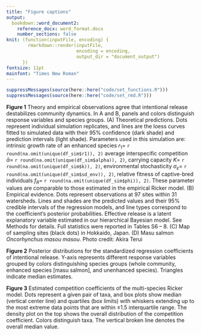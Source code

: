 ```yaml
---
title: "Figure captions"
output:
  bookdown::word_document2:
    reference_docx: word_format.docx
    number_sections: false
knit: (function(inputFile, encoding) {
        rmarkdown::render(inputFile,
                          encoding = encoding, 
                          output_dir = "document_output")
      })
fontsize: 11pt
mainfont: "Times New Roman"
---
```


```r

suppressMessages(source(here::here("code/set_functions.R")))
suppressMessages(source(here::here("code/set_rmd.R")))

```

**Figure 1** Theory and empirical observations agree that intentional release destabilizes community dynamics. In A and B, panels and colors distinguish response variables and species groups. (A) Theoretical predictions. Dots represent individual simulation replicates, and lines are the loess curves fitted to simulated data with their 95% confidence (dark shade) and prediction intervals (light shade). Parameters used in this simulation are: intrinsic growth rate of an enhanced species $r_1=$ `r round(na.omit(unique(df_sim$r1)), 2)` average interspecific competition $\bar{\alpha}=$ `r round(na.omit(unique(df_sim$alpha)), 2)`, carrying capacity $K=$ `r round(na.omit(unique(df_sim$k)), 2)`, environmental stochasticity $\sigma_{\varepsilon}=$ `r round(na.omit(unique(df_sim$sd_env)), 2)`, relative fitness of captive-bred individuals $f_R=$ `r round(na.omit(unique(df_sim$phi)), 2)`. These parameter values are comparable to those estimated in the empirical Ricker model. (B) Empirical evidence. Dots represent observations at 97 sites within 31 watersheds. Lines and shades are the predicted values and their 95% credible intervals of the regression models, and line types correspond to the coefficient's posterior probabilities. Effective release is a latent explanatory variable estimated in our hierarchical Bayesian model. See Methods for details. Full statistics were reported in Tables S6 -- 8. (C) Map of sampling sites (black dots) in Hokkaido, Japan. (D) Masu salmon *Oncorhynchus masou masou*. Photo credit: Akira Terui

**Figure 2** Posterior distributions for the standardized regression coefficients of intentional release. Y-axis represents different response variables grouped by colors distinguishing species groups (whole community, enhanced species [masu salmon], and unenhanced species). Triangles indicate median estimates.

**Figure 3** Estimated competition coefficients of the multi-species Ricker model. Dots represent a given pair of taxa, and box plots show median (vertical center line) and quartiles (box limits) with whiskers extending up to the most extreme data points that are within $\pm 1.5$ interquartile range. The density plot on the top shows the overall distribution of the competition coefficient. Colors distinguish taxa. The vertical broken line denotes the overall median value.
